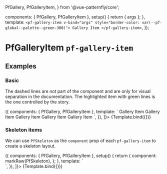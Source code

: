 
  PfGallery,
  PfGalleryItem,
} from '@vue-patternfly/core';

  components: { PfGallery, PfGalleryItem },
  setup() {
    return { args };
  },
  template: `
    <pf-gallery-item v-bind="args" style="border-color: var(--pf-global--palette--green-300)">
      Gallery Item
    </pf-gallery-item>
  `,
});


<Meta title="Layouts/Gallery Item" component={PfGalleryItem} subcomponents={{PfGallery}} />

# PfGalleryItem `pf-gallery-item`

## Examples

### Basic

The dashed lines are not part of the component and are only for visual separation in the documentation. The highlighted item with green lines is the one controlled by the story.

<Canvas>
  <Story
    name="Basic"
    decorators={[
      () => ({
        components: { PfGallery, PfGalleryItem },
        template: `
          <pf-gallery gutter class="docs-layout-outline">
            <story style="border-color: var(--pf-global--palette--green-300)" />
            <pf-gallery-item>Gallery Item</pf-gallery-item>
            <pf-gallery-item>Gallery Item</pf-gallery-item>
            <pf-gallery-item>Gallery Item</pf-gallery-item>
            <pf-gallery-item>Gallery Item</pf-gallery-item>
            <pf-gallery-item>Gallery Item</pf-gallery-item>
          </pf-gallery>
        `,
      }),
    ]}>
    {Template.bind({})}
  </Story>
</Canvas>

<ArgsTable story="Basic" />

### Skeleton items

We can use `PfSkeleton` as the `component` prop of each `pf-gallery-item` to create a skeleton layout.

<Canvas>
  <Story
    name="Skeleton items"
    args={{
      component: PfSkeleton,
    }}
    decorators={[
      () => ({
        components: { PfGallery, PfGalleryItem },
        setup() {
          return {
            component: markRaw(PfSkeleton),
          };
        },
        template: `
          <!-- storybook wants to transform the root element to a skeleton itself, so we give it a div to play with -->
          <div>
            <pf-gallery gutter>
              <story style="border-color: var(--pf-global--palette--green-300)" />
              <pf-gallery-item :component="component" />
              <pf-gallery-item :component="component" />
              <pf-gallery-item :component="component" />
              <pf-gallery-item :component="component" />
              <pf-gallery-item :component="component" />
            </pf-gallery>
          </div>
        `,
      }),
    ]}>
    {Template.bind({})}
  </Story>
</Canvas>
